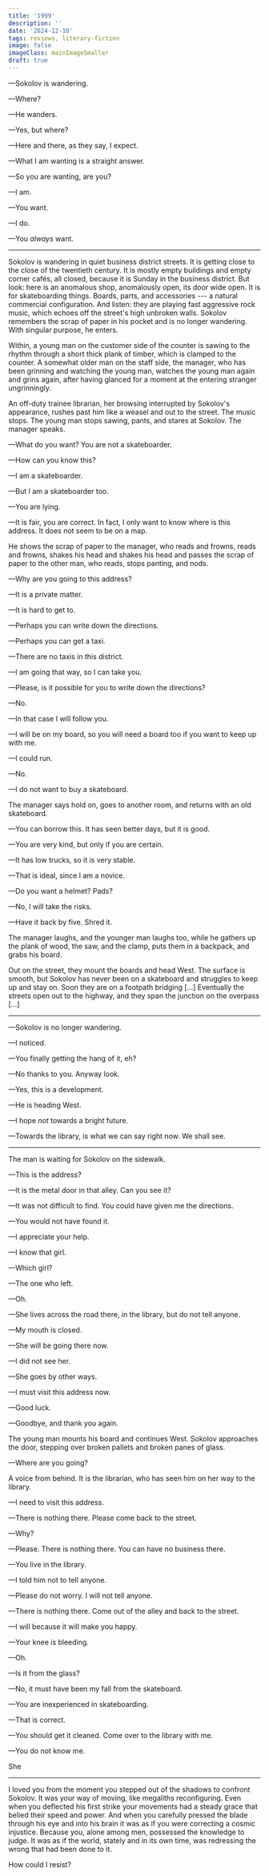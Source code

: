 ```yaml
---
title: '1999'
description: ''
date: '2024-12-10'
tags: reviews, literary-fiction
image: false
imageClass: mainImageSmaller
draft: true
---
```


—Sokolov is wandering.

—Where?

—He wanders.

—Yes, but where?

—Here and there, as they say, I expect.  

—What I am wanting is a straight answer.  

—So you are wanting, are you?  

—I am.  

—You want.  

—I do.  

—You _always_ want.
 
---

Sokolov is wandering in quiet business district streets. It is getting close to the close of the twentieth century. It is mostly empty buildings and empty corner cafés, all closed, because it is Sunday in the business district. But look: here is an anomalous shop, anomalously open, its door wide open. It is for skateboarding things. Boards, parts, and accessories --- a natural commercial configuration. And listen: they are playing fast aggressive rock music, which echoes off the street's high unbroken walls. Sokolov remembers the scrap of paper in his pocket and is no longer wandering. With singular purpose, he enters.

Within, a young man on the customer side of the counter is sawing to the rhythm through a short thick plank of timber, which is clamped to the counter. A somewhat older man on the staff side, the manager, who has been grinning and watching the young man, watches the young man again and grins again, after having glanced for a moment at the entering stranger ungrinningly.

An off-duty trainee librarian, her browsing interrupted by Sokolov's appearance, rushes past him like a weasel and out to the street. The music stops. The young man stops sawing, pants, and stares at Sokolov. The manager speaks.

—What do you want? You are not a skateboarder.  

—How can you know this?  

—I am a skateboarder.  

—But I am a skateboarder too.  

—You are lying.  

—It is fair, you are correct. In fact, I only want to know where is this address. It does not seem to be on a map.  

He shows the scrap of paper to the manager, who reads and frowns, reads and frowns, shakes his head and shakes his head and passes the scrap of paper to the other man, who reads, stops panting, and nods.

—Why are you going to this address?

—It is a private matter.  

—It is hard to get to.  

—Perhaps you can write down the directions.  

—Perhaps you can get a taxi.  

—There are no taxis in this district.  

—I am going that way, so I can take you.   

—Please, is it possible for you to write down the directions?  

—No.  

—In that case I will follow you.  

—I will be on my board, so you will need a board too if you want to keep up with me.  

—I could run.

—No.  

—I do not want to buy a skateboard.

The manager says hold on, goes to another room, and returns with an old skateboard.

—You can borrow this. It has seen better days, but it is good.  

—You are very kind, but only if you are certain.  

—It has low trucks, so it is very stable.  

—That is ideal, since I am a novice.  

—Do you want a helmet? Pads?  

—No, I will take the risks.  

—Have it back by five. Shred it.

The manager laughs, and the younger man laughs too, while he gathers up the plank of wood, the saw, and the clamp, puts them in a backpack, and grabs his board.

Out on the street, they mount the boards and head West. The surface is smooth, but Sokolov has never been on a skateboard and struggles to keep up and stay on. Soon they are on a footpath bridging [...] Eventually the streets open out to the highway, and they span the junction on the overpass [...]

---

—Sokolov is no longer wandering.  

—I noticed.  

—You finally getting the hang of it, eh?  

—No thanks to you. Anyway look.  

—Yes, this is a development.  

—He is heading West.  

—I hope _not_ towards a bright future.  

—Towards the library, is what we can say right now. We shall see.  

---

The man is waiting for Sokolov on the sidewalk.

—This is the address?  

—It is the metal door in that alley. Can you see it?  

—It was not difficult to find. You could have given me the directions.  

—You would not have found it.  

—I appreciate your help.  

—I know that girl.  

—Which girl?  

—The one who left.  

—Oh.  

—She lives across the road there, in the library, but do not tell anyone.  

—My mouth is closed.  

—She will be going there now.  

—I did not see her.  

—She goes by other ways.  

—I must visit this address now.  

—Good luck.

—Goodbye, and thank you again.

The young man mounts his board and continues West. Sokolov approaches the door, stepping over broken pallets and broken panes of glass.

—Where are you going?

A voice from behind. It is the librarian, who has seen him on her way to the library.

—I need to visit this address.  

—There is nothing there. Please come back to the street.  

—Why?  

—Please. There is nothing there. You can have no business there.  

—You live in the library.  

—I told him not to tell anyone.  

—Please do not worry. I will not tell anyone.  

—There is nothing there. Come out of the alley and back to the street.  

—I will because it will make you happy.  

—Your knee is bleeding.  

—Oh.  

—Is it from the glass?  

—No, it must have been my fall from the skateboard.  

—You are inexperienced in skateboarding.  

—That is correct.  

—You should get it cleaned. Come over to the library with me.  

—You do not know me.

She 

---

I loved you from the moment you stepped out of the shadows to confront Sokolov. It was your way of moving, like megaliths reconfiguring. Even when you deflected his first strike your movements had a steady grace that belied their speed and power. And when you carefully pressed the blade through his eye and into his brain it was as if you were correcting a cosmic injustice. Because you, alone among men, possessed the knowledge to judge. It was as if the world, stately and in its own time, was redressing the wrong that had been done to it.

How could I resist?